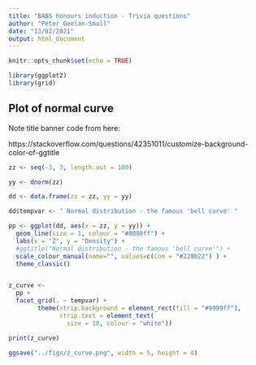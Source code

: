 ```yaml
---
title: "BABS honours induction - Trivia questions"
author: "Peter Geelan-Small"
date: "13/02/2021"
output: html_document
---
```


```r

knitr::opts_chunk$set(echo = TRUE)

```


```r

library(ggplot2)
library(grid)

```


## Plot of normal curve

Note title banner code from here:

https://stackoverflow.com/questions/42351011/customize-background-color-of-ggtitle



```r

zz <- seq(-3, 3, length.out = 100)

yy <- dnorm(zz)

dd <- data.frame(zz = zz, yy = yy)

dd$tempvar <- " Normal distribution - the famous 'bell curve' "

pp <- ggplot(dd, aes(x = zz, y = yy)) +
  geom_line(size = 1, colour = "#8000ff") +
  labs(x = "Z", y = "Density") +
  #ggtitle("Normal distribution - the famous 'bell curve'") +
  scale_colour_manual(name="", values=c(Com = "#228b22") ) +
  theme_classic()


z_curve <- 
  pp + 
  facet_grid(. ~ tempvar) +
        theme(strip.background = element_rect(fill = "#9999ff"),
              strip.text = element_text(
                size = 10, colour = "white"))

print(z_curve)

```


```r

ggsave("../figs/z_curve.png", width = 5, height = 4)

```





